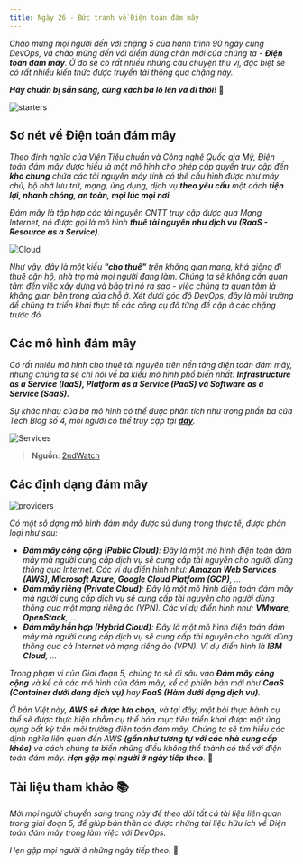 ```yaml
---
title: Ngày 26 - Bức tranh về Điện toán đám mây 
---
```



_Chào mừng mọi người đến với chặng 5 của hành trình 90 ngày cùng DevOps, và chào mừng
đến với điểm dừng chân mới của chúng ta - **Điện toán đám mây**. Ở đó sẽ có rất nhiều những
câu chuyện thú vị, đặc biệt sẽ có rất nhiều kiến thức được truyền tải thông qua chặng này._

**_Hãy chuẩn bị sẵn sàng, cùng xách ba lô lên và đi thôi!_** 🎒

![starters](../../../../assets/cloud/starter.jpg)

## Sơ nét về Điện toán đám mây

_Theo định nghĩa của Viện Tiêu chuẩn và Công nghệ Quốc gia Mỹ, Điện toán đám mây được hiểu là 
một mô hình cho phép cấp quyền truy cập đến **kho chung** chứa các tài nguyên máy tính có thể 
cấu hình được như máy chủ, bộ nhớ lưu trữ, mạng, ứng dụng, dịch vụ **theo yêu cầu** một cách
**tiện lợi, nhanh chóng, an toàn, mọi lúc mọi nơi**._

_Đám mây là tập hợp các tài nguyên CNTT truy cập được qua Mạng Internet, nó được gọi là 
mô hình **thuê tài nguyên như dịch vụ (RaaS - Resource as a Service)**._

![Cloud](../../../../assets/cloud/public_cloud.png)

_Như vậy, đây là một kiểu **"cho thuê"** trên không gian mạng, khá giống đi thuê căn hộ, nhà trọ
mà mọi người đang làm. Chúng ta sẽ không cần quan tâm đến việc xây dựng và bảo trì nó ra sao -
việc chúng ta quan tâm là không gian bên trong của chỗ ở. Xét dưới góc độ DevOps, đây là môi
trường để chúng ta triển khai thực tế các công cụ đã từng đề cập ở các chặng trước đó._

## Các mô hình đám mây
_Có rất nhiều mô hình cho thuê tài nguyên trên nền tảng điện toán đám mây, nhưng chúng ta sẽ 
chỉ nói về ba kiểu mô hình phổ biến nhất: **Infrastructure as a Service (IaaS), 
Platform as a Service (PaaS) và Software as a Service (SaaS).**_

_Sự khác nhau của ba mô hình có thể được phân tích như trong phần ba của Tech Blog số 4, mọi
người có thể truy cập tại **[đây](https://www.builetuananh.name.vn/blog/tech-blog-03)**._

![Services](../../../../assets/cloud/cloud_services.png)

> **Nguồn**: [2ndWatch](https://www.builetuananh.name.vn/blog/tech-blog-03)

## Các định dạng đám mây

![providers](../../../../assets/cloud/providers.png)

_Có một số dạng mô hình đám mây được sử dụng trong thực tế, được phân loại như sau:_

- _**Đám mây công cộng (Public Cloud)**: Đây là một mô hình điện toán đám mây mà người 
cung cấp dịch vụ sẽ cung cấp tài nguyên cho người dùng thông qua Internet. Các ví dụ 
điển hình như: **Amazon Web Services (AWS), Microsoft Azure, Google Cloud Platform (GCP)**,
..._
- _**Đám mây riêng (Private Cloud)**: Đây là một mô hình điện toán đám mây mà người 
cung cấp dịch vụ sẽ cung cấp tài nguyên cho người dùng thông qua một mạng riêng ảo (VPN). 
Các ví dụ điển hình như: **VMware, OpenStack**, ..._
- _**Đám mây hỗn hợp (Hybrid Cloud)**: Đây là một mô hình điện toán đám mây mà người 
cung cấp dịch vụ sẽ cung cấp tài nguyên cho người dùng thông qua cả Internet và 
mạng riêng ảo (VPN). Ví dụ điển hình là **IBM Cloud**, ..._

_Trong phạm vi của Giai đoạn 5, chúng ta sẽ đi sâu vào **Đám mây công cộng** và kể cả các mô hình
của đám mây, kể cả phiên bản mới như **CaaS (Container dưới dạng dịch vụ)** hay **FaaS (Hàm dưới 
dạng dịch vụ)**._

_Ở bản Việt này, **AWS sẽ được lưa chọn**, và tại đây, một bài thực hành cụ thể sẽ được thực hiện 
nhằm cụ thể hóa mục tiêu triển khai được một ứng dụng bất kỳ trên môi trường điện toán đám mây.
Chúng ta sẽ tìm hiểu các định nghĩa liên quan đến AWS **(gần như tương tự với các nhà cung cấp khác)**
và cách chúng ta biến những điều không thể thành có thể với điện toán đám mây. **Hẹn gặp mọi người ở 
ngày tiếp theo**._ 👋

## Tài liệu tham khảo 📚

_Mời mọi người chuyển sang trang này để theo dõi tất cả tài liệu liên quan trong giai đoạn 5, 
để giúp bản thân có được những tài liệu hữu ích về Điện toán đám mây trong làm việc với DevOps._

<LinkCard
  title="Ngày 26 - Tham khảo"
  href="../../../reference/cloud/day26"
/>

_Hẹn gặp mọi người ở những ngày tiếp theo._ 🚀